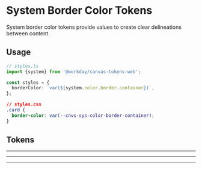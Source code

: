 
<Meta title="Docs/System Tokens/Color/Border" />

<Unstyled>

# System Border Color Tokens

System border color tokens provide values to create clear delineations between content.

## Usage

```ts
// styles.ts
import {system} from '@workday/canvas-tokens-web';

const styles = {
  borderColor: `var(${system.color.border.container})`,
};
```

```css
// styles.css
.card {
  border-color: var(--cnvs-sys-color-border-container);
}
```

## Tokens

<BorderColors />

---

<BorderContrastColors />

---

<BorderInputColors />

---

<BorderStatusColors />

</Unstyled>
